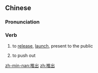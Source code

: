 ==Chinese==
{{zh-forms}}

===Pronunciation===
{{zh-pron
|m=tuīchū
|cat=v
}}

===Verb===
{{zh-verb}}

# to [[release]], [[launch]], present to the public
#: {{zh-x|我們 剛 推出 了 一種 新 產品。|tr=Wǒmen gāng '''tuīchū''' le yī zhǒng xīn chǎnpǐn.|We've just '''presented''' a new product to the public.}}
# to push out

[[zh-min-nan:推出]]
[[zh:推出]]